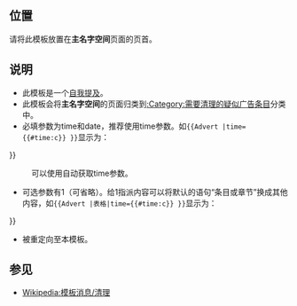 <noinclude>{{template doc page viewed directly}}</noinclude>
{{Twinkle standard installation}}
<!-- EDIT TEMPLATE DOCUMENTATION BELOW THIS LINE -->

==位置==
请将此模板放置在'''主名字空间'''页面的页首。

==说明==

*此模板是一个[[Wikipedia:避免自我提及|自我提及]]。
*此模板会将'''主名字空间'''的页面归类到[[:Category:需要清理的疑似广告条目]]分类中。
*必填参数为time和date，推荐使用time参数。如<code><nowiki>{{Advert |</nowiki>time={{#time:c}} }}</code>显示为：
{{Advert |time={{#time:c}} }}
:可以使用{{tls|Advert/auto}}自动获取time参数。
*可选参数有1（可省略）。给1指派内容可以将默认的语句“条目或章节”换成其他内容，如<code><nowiki>{{Advert |</nowiki>表格|time={{#time:c}} }}</code>显示为：
{{Advert |表格|time={{#time:c}} }}
*{{tl|Advertisement}}被重定向至本模板。
==参见==
* [[Wikipedia:模板消息/清理]]

<includeonly>
<!-- ADD CATEGORIES BELOW THIS LINE -->
[[Category:维基百科维护模板|{{PAGENAME}}]]
</includeonly>